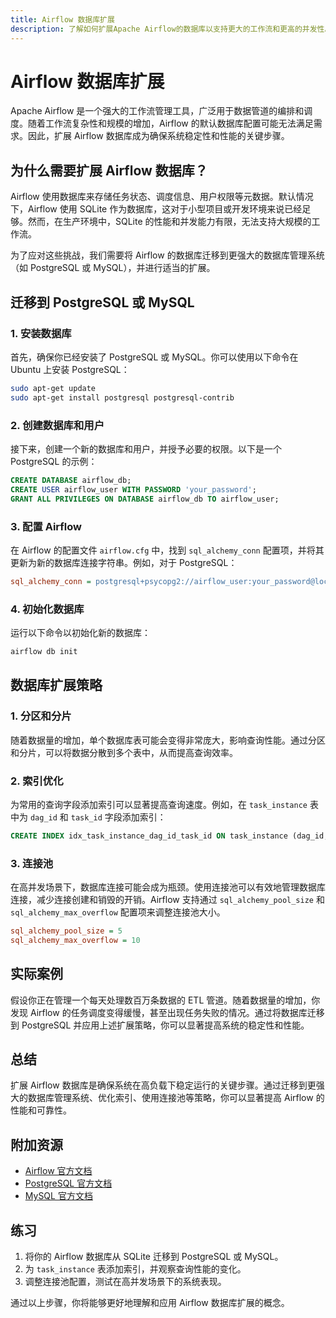 ```yaml
---
title: Airflow 数据库扩展
description: 了解如何扩展Apache Airflow的数据库以支持更大的工作流和更高的并发性。本文适合初学者，涵盖基本概念、实际案例和代码示例。
---
```


# Airflow 数据库扩展

Apache Airflow 是一个强大的工作流管理工具，广泛用于数据管道的编排和调度。随着工作流复杂性和规模的增加，Airflow 的默认数据库配置可能无法满足需求。因此，扩展 Airflow 数据库成为确保系统稳定性和性能的关键步骤。

## 为什么需要扩展 Airflow 数据库？

Airflow 使用数据库来存储任务状态、调度信息、用户权限等元数据。默认情况下，Airflow 使用 SQLite 作为数据库，这对于小型项目或开发环境来说已经足够。然而，在生产环境中，SQLite 的性能和并发能力有限，无法支持大规模的工作流。

为了应对这些挑战，我们需要将 Airflow 的数据库迁移到更强大的数据库管理系统（如 PostgreSQL 或 MySQL），并进行适当的扩展。

## 迁移到 PostgreSQL 或 MySQL

### 1. 安装数据库

首先，确保你已经安装了 PostgreSQL 或 MySQL。你可以使用以下命令在 Ubuntu 上安装 PostgreSQL：

```bash
sudo apt-get update
sudo apt-get install postgresql postgresql-contrib
```

### 2. 创建数据库和用户

接下来，创建一个新的数据库和用户，并授予必要的权限。以下是一个 PostgreSQL 的示例：

```sql
CREATE DATABASE airflow_db;
CREATE USER airflow_user WITH PASSWORD 'your_password';
GRANT ALL PRIVILEGES ON DATABASE airflow_db TO airflow_user;
```

### 3. 配置 Airflow

在 Airflow 的配置文件 `airflow.cfg` 中，找到 `sql_alchemy_conn` 配置项，并将其更新为新的数据库连接字符串。例如，对于 PostgreSQL：

```ini
sql_alchemy_conn = postgresql+psycopg2://airflow_user:your_password@localhost/airflow_db
```

### 4. 初始化数据库

运行以下命令以初始化新的数据库：

```bash
airflow db init
```

## 数据库扩展策略

### 1. 分区和分片

随着数据量的增加，单个数据库表可能会变得非常庞大，影响查询性能。通过分区和分片，可以将数据分散到多个表中，从而提高查询效率。

### 2. 索引优化

为常用的查询字段添加索引可以显著提高查询速度。例如，在 `task_instance` 表中为 `dag_id` 和 `task_id` 字段添加索引：

```sql
CREATE INDEX idx_task_instance_dag_id_task_id ON task_instance (dag_id, task_id);
```

### 3. 连接池

在高并发场景下，数据库连接可能会成为瓶颈。使用连接池可以有效地管理数据库连接，减少连接创建和销毁的开销。Airflow 支持通过 `sql_alchemy_pool_size` 和 `sql_alchemy_max_overflow` 配置项来调整连接池大小。

```ini
sql_alchemy_pool_size = 5
sql_alchemy_max_overflow = 10
```

## 实际案例

假设你正在管理一个每天处理数百万条数据的 ETL 管道。随着数据量的增加，你发现 Airflow 的任务调度变得缓慢，甚至出现任务失败的情况。通过将数据库迁移到 PostgreSQL 并应用上述扩展策略，你可以显著提高系统的稳定性和性能。

## 总结

扩展 Airflow 数据库是确保系统在高负载下稳定运行的关键步骤。通过迁移到更强大的数据库管理系统、优化索引、使用连接池等策略，你可以显著提高 Airflow 的性能和可靠性。

## 附加资源

- [Airflow 官方文档](https://airflow.apache.org/docs/)
- [PostgreSQL 官方文档](https://www.postgresql.org/docs/)
- [MySQL 官方文档](https://dev.mysql.com/doc/)

## 练习

1. 将你的 Airflow 数据库从 SQLite 迁移到 PostgreSQL 或 MySQL。
2. 为 `task_instance` 表添加索引，并观察查询性能的变化。
3. 调整连接池配置，测试在高并发场景下的系统表现。

通过以上步骤，你将能够更好地理解和应用 Airflow 数据库扩展的概念。